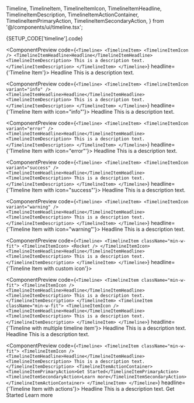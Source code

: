   Timeline,
  TimelineItem,
  TimelineItemIcon,
  TimelineItemHeadline,
  TimelineItemDescription,
  TimelineItemActionContainer,
  TimelineItemPrimaryAction,
  TimelineItemSecondaryAction,
} from '@/components/ui/timeline.tsx';

<DocsPageOutline />

<ComponentDocsHeader />

<ComponentManualSetup>
  <CodeBlock hasViewMore fileName={SETUP_CODE['timeline'].registerAt}>
    {SETUP_CODE['timeline'].code}
  </CodeBlock>
</ComponentManualSetup>

<div class="py-12" />

<ComponentPreview
  code={`<Timeline>
  <TimelineItem>
    <TimelineItemIcon />
    <TimelineItemHeadline>Headline</TimelineItemHeadline>
    <TimelineItemDescription>
      This is a description text.
    </TimelineItemDescription>
  </TimelineItem>
</Timeline>`}
  headline={'Timeline Item'}>
  <Timeline>
    <TimelineItem className="min-w-fit">
      <TimelineItemIcon />
      <TimelineItemHeadline>Headline</TimelineItemHeadline>
      <TimelineItemDescription>
        This is a description text.
      </TimelineItemDescription>
    </TimelineItem>
  </Timeline>
</ComponentPreview>

<div class="py-12" />

<ComponentPreview
  code={`<Timeline>
  <TimelineItem>
    <TimelineItemIcon variant="info" />
    <TimelineItemHeadline>Headline</TimelineItemHeadline>
    <TimelineItemDescription>
      This is a description text.
    </TimelineItemDescription>
  </TimelineItem>
</Timeline>`}
  headline={'Timeline Item with icon="info"'}>
  <Timeline>
    <TimelineItem className="min-w-fit">
      <TimelineItemIcon variant="info" />
      <TimelineItemHeadline>Headline</TimelineItemHeadline>
      <TimelineItemDescription>
        This is a description text.
      </TimelineItemDescription>
    </TimelineItem>
  </Timeline>
</ComponentPreview>

<div class="py-12" />

<ComponentPreview
  code={`<Timeline>
  <TimelineItem>
    <TimelineItemIcon variant="error" />
    <TimelineItemHeadline>Headline</TimelineItemHeadline>
    <TimelineItemDescription>
      This is a description text.
    </TimelineItemDescription>
  </TimelineItem>
</Timeline>`}
  headline={'Timeline Item with icon="error"'}>
  <Timeline>
    <TimelineItem className="min-w-fit">
      <TimelineItemIcon variant="error" />
      <TimelineItemHeadline>Headline</TimelineItemHeadline>
      <TimelineItemDescription>
        This is a description text.
      </TimelineItemDescription>
    </TimelineItem>
  </Timeline>
</ComponentPreview>

<div class="py-12" />

<ComponentPreview
  code={`<Timeline>
  <TimelineItem>
    <TimelineItemIcon variant="success" />
    <TimelineItemHeadline>Headline</TimelineItemHeadline>
    <TimelineItemDescription>
      This is a description text.
    </TimelineItemDescription>
  </TimelineItem>
</Timeline>`}
  headline={'Timeline Item with icon="success"'}>
  <Timeline>
    <TimelineItem className="min-w-fit">
      <TimelineItemIcon variant="success" />
      <TimelineItemHeadline>Headline</TimelineItemHeadline>
      <TimelineItemDescription>
        This is a description text.
      </TimelineItemDescription>
    </TimelineItem>
  </Timeline>
</ComponentPreview>

<div class="py-12" />

<ComponentPreview
  code={`<Timeline>
  <TimelineItem>
    <TimelineItemIcon variant="warning" />
    <TimelineItemHeadline>Headline</TimelineItemHeadline>
    <TimelineItemDescription>
      This is a description text.
    </TimelineItemDescription>
  </TimelineItem>
</Timeline>`}
  headline={'Timeline Item with icon="warning"'}>
  <Timeline>
    <TimelineItem className="min-w-fit">
      <TimelineItemIcon variant="warning" />
      <TimelineItemHeadline>Headline</TimelineItemHeadline>
      <TimelineItemDescription>
        This is a description text.
      </TimelineItemDescription>
    </TimelineItem>
  </Timeline>
</ComponentPreview>

<div className="py-12" />

<ComponentPreview
  code={`<Timeline>
  <TimelineItem className="min-w-fit">
    <TimelineItemIcon>
      <Rocket />
    </TimelineItemIcon>
    <TimelineItemHeadline>Headline</TimelineItemHeadline>
    <TimelineItemDescription>
      This is a description text.
    </TimelineItemDescription>
  </TimelineItem>
</Timeline>`}
  headline={'Timeline Item with custom icon'}>
  <TimelineWithCustomIconExample />
</ComponentPreview>

<div class="py-12" />

<ComponentPreview
  code={`<Timeline>
  <TimelineItem className="min-w-fit">
    <TimelineItemIcon />
    <TimelineItemHeadline>Headline</TimelineItemHeadline>
    <TimelineItemDescription>
      This is a description text.
    </TimelineItemDescription>
  </TimelineItem>
  <TimelineItem className="min-w-fit">
    <TimelineItemIcon />
    <TimelineItemHeadline>Headline</TimelineItemHeadline>
    <TimelineItemDescription>
      This is a description text.
    </TimelineItemDescription>
  </TimelineItem>
</Timeline>`}
  headline={'Timeline with multiple timeline item'}>
  <Timeline>
    <TimelineItem className="min-w-fit">
      <TimelineItemIcon />
      <TimelineItemHeadline>Headline</TimelineItemHeadline>
      <TimelineItemDescription>
        This is a description text.
      </TimelineItemDescription>
    </TimelineItem>
    <TimelineItem className="min-w-fit">
      <TimelineItemIcon />
      <TimelineItemHeadline>Headline</TimelineItemHeadline>
      <TimelineItemDescription>
        This is a description text.
      </TimelineItemDescription>
    </TimelineItem>
  </Timeline>
</ComponentPreview>

<div className="py-12" />

<ComponentPreview
  code={`<Timeline>
  <TimelineItem className="min-w-fit">
    <TimelineItemIcon />
    <TimelineItemHeadline>Headline</TimelineItemHeadline>
    <TimelineItemDescription>
      This is a description text.
    </TimelineItemDescription>
    <TimelineItemActionContainer>
      <TimelineItemPrimaryAction>Get Started</TimelineItemPrimaryAction>
      <TimelineItemSecondaryAction>Learn more</TimelineItemSecondaryAction>
    </TimelineItemActionContainer>
  </TimelineItem>
</Timeline>`}
  headline={'Timeline Item with actions'}>
  <Timeline>
    <TimelineItem className="min-w-fit">
      <TimelineItemIcon />
      <TimelineItemHeadline>Headline</TimelineItemHeadline>
      <TimelineItemDescription>
        This is a description text.
      </TimelineItemDescription>
      <TimelineItemActionContainer>
        <TimelineItemPrimaryAction>Get Started</TimelineItemPrimaryAction>
        <TimelineItemSecondaryAction>Learn more</TimelineItemSecondaryAction>
      </TimelineItemActionContainer>
    </TimelineItem>
  </Timeline>
</ComponentPreview>
